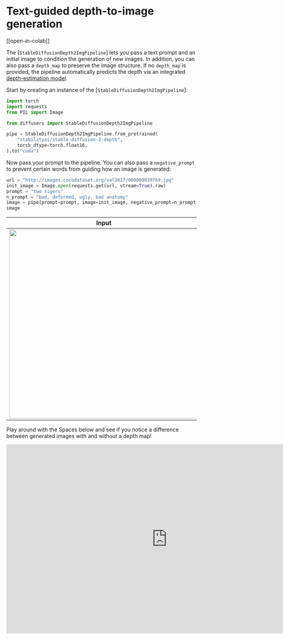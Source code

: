 <!--Copyright 2023 The HuggingFace Team. All rights reserved.

Licensed under the Apache License, Version 2.0 (the "License"); you may not use this file except in compliance with
the License. You may obtain a copy of the License at

http://www.apache.org/licenses/LICENSE-2.0

Unless required by applicable law or agreed to in writing, software distributed under the License is distributed on
an "AS IS" BASIS, WITHOUT WARRANTIES OR CONDITIONS OF ANY KIND, either express or implied. See the License for the
specific language governing permissions and limitations under the License.
-->

# Text-guided depth-to-image generation

[[open-in-colab]]

The [`StableDiffusionDepth2ImgPipeline`] lets you pass a text prompt and an initial image to condition the generation of new images. In addition, you can also pass a `depth_map` to preserve the image structure. If no `depth_map` is provided, the pipeline automatically predicts the depth via an integrated [depth-estimation model](https://github.com/isl-org/MiDaS).

Start by creating an instance of the [`StableDiffusionDepth2ImgPipeline`]:

```python
import torch
import requests
from PIL import Image

from diffusers import StableDiffusionDepth2ImgPipeline

pipe = StableDiffusionDepth2ImgPipeline.from_pretrained(
    "stabilityai/stable-diffusion-2-depth",
    torch_dtype=torch.float16,
).to("cuda")
```

Now pass your prompt to the pipeline. You can also pass a `negative_prompt` to prevent certain words from guiding how an image is generated:

```python
url = "http://images.cocodataset.org/val2017/000000039769.jpg"
init_image = Image.open(requests.get(url, stream=True).raw)
prompt = "two tigers"
n_prompt = "bad, deformed, ugly, bad anatomy"
image = pipe(prompt=prompt, image=init_image, negative_prompt=n_prompt, strength=0.7).images[0]
image
```

| Input                                                                           | Output                                                                                                                                |
|---------------------------------------------------------------------------------|---------------------------------------------------------------------------------------------------------------------------------------|
| <img src="https://huggingface.co/datasets/huggingface/documentation-images/resolve/main/diffusers/coco-cats.png" width="500"/> | <img src="https://huggingface.co/datasets/huggingface/documentation-images/resolve/main/diffusers/depth2img-tigers.png" width="500"/> |

Play around with the Spaces below and see if you notice a difference between generated images with and without a depth map!

<iframe
	src="https://radames-stable-diffusion-depth2img.hf.space"
	frameborder="0"
	width="850"
	height="500"
></iframe>
